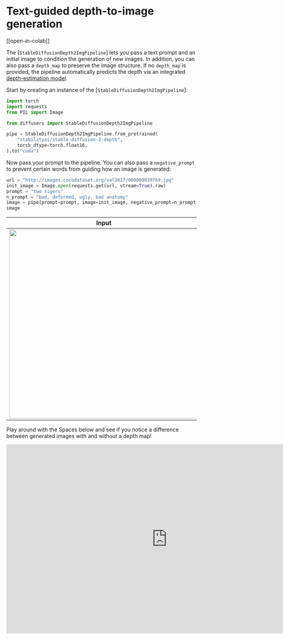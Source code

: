 <!--Copyright 2023 The HuggingFace Team. All rights reserved.

Licensed under the Apache License, Version 2.0 (the "License"); you may not use this file except in compliance with
the License. You may obtain a copy of the License at

http://www.apache.org/licenses/LICENSE-2.0

Unless required by applicable law or agreed to in writing, software distributed under the License is distributed on
an "AS IS" BASIS, WITHOUT WARRANTIES OR CONDITIONS OF ANY KIND, either express or implied. See the License for the
specific language governing permissions and limitations under the License.
-->

# Text-guided depth-to-image generation

[[open-in-colab]]

The [`StableDiffusionDepth2ImgPipeline`] lets you pass a text prompt and an initial image to condition the generation of new images. In addition, you can also pass a `depth_map` to preserve the image structure. If no `depth_map` is provided, the pipeline automatically predicts the depth via an integrated [depth-estimation model](https://github.com/isl-org/MiDaS).

Start by creating an instance of the [`StableDiffusionDepth2ImgPipeline`]:

```python
import torch
import requests
from PIL import Image

from diffusers import StableDiffusionDepth2ImgPipeline

pipe = StableDiffusionDepth2ImgPipeline.from_pretrained(
    "stabilityai/stable-diffusion-2-depth",
    torch_dtype=torch.float16,
).to("cuda")
```

Now pass your prompt to the pipeline. You can also pass a `negative_prompt` to prevent certain words from guiding how an image is generated:

```python
url = "http://images.cocodataset.org/val2017/000000039769.jpg"
init_image = Image.open(requests.get(url, stream=True).raw)
prompt = "two tigers"
n_prompt = "bad, deformed, ugly, bad anatomy"
image = pipe(prompt=prompt, image=init_image, negative_prompt=n_prompt, strength=0.7).images[0]
image
```

| Input                                                                           | Output                                                                                                                                |
|---------------------------------------------------------------------------------|---------------------------------------------------------------------------------------------------------------------------------------|
| <img src="https://huggingface.co/datasets/huggingface/documentation-images/resolve/main/diffusers/coco-cats.png" width="500"/> | <img src="https://huggingface.co/datasets/huggingface/documentation-images/resolve/main/diffusers/depth2img-tigers.png" width="500"/> |

Play around with the Spaces below and see if you notice a difference between generated images with and without a depth map!

<iframe
	src="https://radames-stable-diffusion-depth2img.hf.space"
	frameborder="0"
	width="850"
	height="500"
></iframe>
